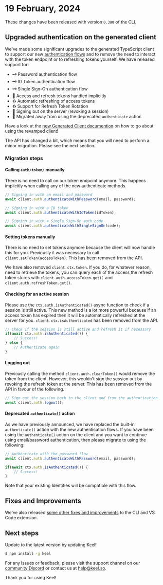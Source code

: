 
# 19 February, 2024

These changes have been released with version `0.380` of the CLI.

## Upgraded authentication on the generated client

We've made some significant upgrades to the generated TypeScript client to support our new [authentication flows](/authentication/getting-started) and to remove the need to interact with the token endpoint or to refreshing tokens yourself.  We have released support for:

 - 🗝 Password authentication flow
 - 🗝 ID Token authentication flow
 - 🗝 Single Sign-On authentication flow
 - 🤝 Access and refresh tokens handled implicitly
 - ♻️ Automatic refreshing of access tokens
 - ♻️ Support for Refresh Token Rotation
 - 🚪 Signing out on the server (revoking a session)
 - 👋 Migrated away from using the deprecated `authenticate` action

Have a look at the [new Generated Client documention](/apis/client) on how to go about using the revamped client!

<Callout type="info" emoji="❗️">
  The API has changed a bit, which means that you will need to perform a minor migration. Please see the next section.
</Callout>

### Migration steps

#### Calling `auth/token/` manually

There is no need to call on our token endpoint anymore.  This happens implicitly when calling any of the new authenticate methods.

```ts
// Signing in with an email and password
await client.auth.authenticateWithPassword(email, password);
```

```ts
// Signing in with a ID token
await client.auth.authenticateWithIdToken(idToken);
```

```ts
// Signing in with a Single Sign-On auth code
await client.auth.authenticateWithSingleSignOn(code);
```

#### Setting tokens manually

There is no need to set tokens anymore because the client will now handle this for you.  Previously it was necessary to call `client.setToken(accessToken)`.  This has been removed from the API.

We have also removed `client.ctx.token`.  If you do, for whatever reason, need to retrieve the tokens, you can query each of the access the refresh token stores with `client.auth.accessToken.get()` and `client.auth.refreshToken.get()`.

#### Checking for an active session

Please use the `ctx.auth.isAuthenticated()` async function to check if a session is still active.  This new method is a lot more powerful because if an access token has expired then it will be automatically refreshed at the server for you.  `client.ctx.isAuthenticated` has been removed from the API.

```ts
// Check if the session is still active and refresh it if necessary
if(await ctx.auth.isAuthenticated()) {
    // Success!
} else {
    // Authenticate again
}
```

#### Logging out

Previously calling the method `client.auth.clearToken()` would remove the token from the client.  However, this wouldn't sign the session out by revoking the refresh token at the server.  This has been removed from the API in favour of the following.

```ts
// Sign out the session both in the client and from the authentication server
await client.auth.logout();
```

#### Deprecated `authenticate()` action

As we have previously announced, we have replaced the built-in `authenticate()` action with the new authentication flows.  If you have been using the `authenticate()` action on the client and you want to continue using email/password authentication, then please migrate to using the following:

```ts
// Authenticate with the password flow
await client.auth.authenticateWithPassword(email, password);

if(await ctx.auth.isAuthenticated()) {
    // Success!
}
```

Note that your existing Identities will be compatible with this flow.

## Fixes and Improvements

We've also released [some other fixes and improvements](https://github.com/teamkeel/keel/releases/tag/v0.380.0) to the CLI and VS Code extension.

## Next steps

Update to the latest version by updating Keel!

```bash
$ npm install -g keel
```

For any issues or feedback, please visit the support channel on our [community Discord](https://keel.so/discord) or contact us at [help@keel.so](mailto:help@keel.so)**.**

Thank you for using Keel!